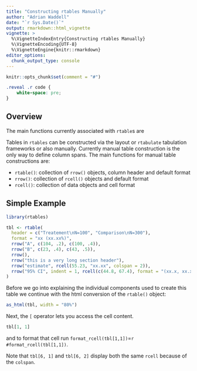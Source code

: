 ```yaml
---
title: "Constructing rtables Manually"
author: "Adrian Waddell"
date: "`r Sys.Date()`"
output: rmarkdown::html_vignette
vignette: >
  %\VignetteIndexEntry{Constructing rtables Manually}
  %\VignetteEncoding{UTF-8}
  %\VignetteEngine{knitr::rmarkdown}
editor_options: 
  chunk_output_type: console
---
```



```r
knitr::opts_chunk$set(comment = "#")
```

```css
.reveal .r code {
    white-space: pre;
}
```

## Overview

The main functions currently associated with `rtable`s are

Tables in `rtables` can be constructed via the layout or `rtabulate` tabulation frameworks or also manually. Currently manual table construction is the only way to define column spans. The main functions for manual table constructions are:

* `rtable()`: collection of `rrow()` objects, column header and default format
* `rrow()`: collection of `rcell()` objects and default format
* `rcell()`: collection of data objects and cell format

## Simple Example


```r
library(rtables)
```
```r
tbl <- rtable(
  header = c("Treatement\nN=100", "Comparison\nN=300"),
  format = "xx (xx.xx%)",
  rrow("A", c(104, .2), c(100, .4)),
  rrow("B", c(23, .4), c(43, .5)),
  rrow(),
  rrow("this is a very long section header"),
  rrow("estimate", rcell(55.23, "xx.xx", colspan = 2)),
  rrow("95% CI", indent = 1, rcell(c(44.8, 67.4), format = "(xx.x, xx.x)", colspan = 2))
)
```


Before we go into explaining the individual components used to create this table
we continue with the html conversion of the `rtable()` object:


```r
as_html(tbl, width = "80%")
```

Next, the `[` operator lets you access the cell content.

```r
tbl[1, 1]
```

and to format that cell run `format_rcell(tbl[1,1])`=`r #format_rcell(tbl[1,1])`.

Note that `tbl[6, 1]` and `tbl[6, 2]` display both the same `rcell` because of
the `colspan`.




